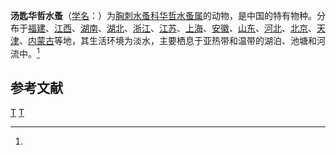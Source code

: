 {{Speciesbox
| taxon = Sinocalanus dorrii
| binomial_authority = (Brehm, 1909)<ref name='id12423'>{{cite web| url =http://www.bioinfo.cn/db05/BjdwSpecies.php?action=view&id=12423| title =汤匙华哲水蚤| work =《中国动物物种编目数据库》| publisher =中国科学院微生物研究所| author =中国科学院动物研究所| accessdate =2009-04-28| deadurl =yes| archiveurl =https://web.archive.org/web/20160305093658/http://www.bioinfo.cn/db05/BjdwSpecies.php?action=view&id=12423| archivedate =2016-03-05}}</ref>
}}

'''汤匙华哲水蚤'''（[[学名|学名]]：{{lang|la|''Sinocalanus dorrii''}}）为[[胸刺水蚤科|胸刺水蚤科]][[华哲水蚤属|华哲水蚤属]]的动物，是中国的特有物种。分布于[[福建|福建]]、[[江西|江西]]、[[湖南|湖南]]、[[湖北|湖北]]、[[浙江|浙江]]、[[江苏|江苏]]、[[上海|上海]]、[[安徽|安徽]]、[[山东|山东]]、[[河北|河北]]、[[北京|北京]]、[[天津|天津]]、[[内蒙古|内蒙古]]等地，其生活环境为淡水，主要栖息于亚热带和温带的湖泊、池塘和河流中。<ref name='id12423'/>

== 参考文献 ==
{{reflist}}

{{taxonbar}}
[[Category:_1909年描述的动物|T]]
[[Category:华哲水蚤属|T]]